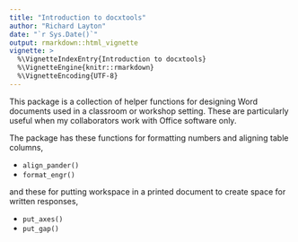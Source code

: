 ---
title: "Introduction to docxtools"
author: "Richard Layton"
date: "`r Sys.Date()`"
output: rmarkdown::html_vignette
vignette: >
  %\VignetteIndexEntry{Introduction to docxtools}
  %\VignetteEngine{knitr::rmarkdown}
  %\VignetteEncoding{UTF-8}
---

This package is a collection of helper functions for designing Word documents used in a classroom or workshop setting. These are particularly useful when my collaborators work with Office software only. 

The package has these functions for formatting numbers and aligning table columns, 

- `align_pander()` 
- `format_engr()` 

and these for putting workspace in a printed document to create space for written responses, 

- `put_axes()` 
- `put_gap()` 

